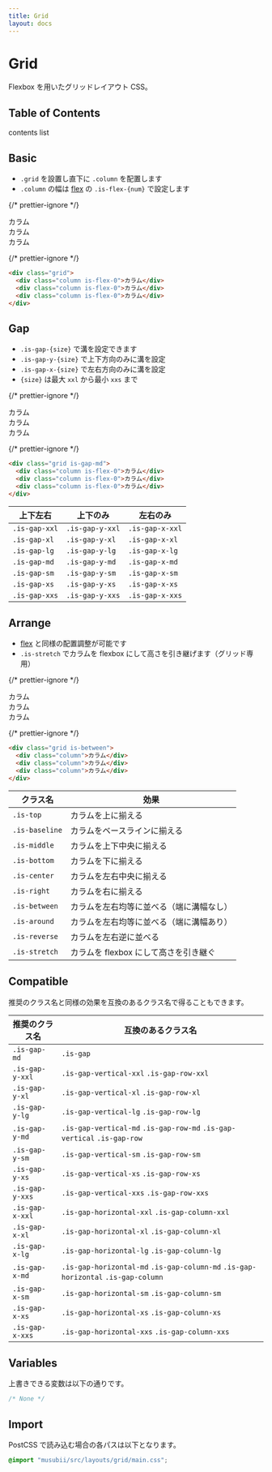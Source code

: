 ```yaml
---
title: Grid
layout: docs
---
```


# Grid

Flexbox を用いたグリッドレイアウト CSS。

## Table of Contents

contents list

## Basic

- `.grid` を設置し直下に `.column` を配置します
- `.column` の幅は [flex](/docs/flex) の `.is-flex-{num}` で設定します

{/* prettier-ignore */}
<div className="docs-preview">
  <div className="grid">
    <div className="column is-flex-0">カラム</div>
    <div className="column is-flex-0">カラム</div>
    <div className="column is-flex-0">カラム</div>
  </div>
</div>

{/* prettier-ignore */}
```html
<div class="grid">
  <div class="column is-flex-0">カラム</div>
  <div class="column is-flex-0">カラム</div>
  <div class="column is-flex-0">カラム</div>
</div>
```

## Gap

- `.is-gap-{size}` で溝を設定できます
- `.is-gap-y-{size}` で上下方向のみに溝を設定
- `.is-gap-x-{size}` で左右方向のみに溝を設定
- `{size}` は最大 `xxl` から最小 `xxs` まで

{/* prettier-ignore */}
<div className="docs-preview">
  <div className="grid is-gap-md">
    <div className="column is-flex-0">
      <div style={{background:"var(--theme-bg-2)"}}>カラム</div>
    </div>
    <div className="column is-flex-0">
      <div style={{background:"var(--theme-bg-2)"}}>カラム</div>
    </div>
    <div className="column is-flex-0">
      <div style={{background:"var(--theme-bg-2)"}}>カラム</div>
    </div>
  </div>
</div>

{/* prettier-ignore */}
```html
<div class="grid is-gap-md">
  <div class="column is-flex-0">カラム</div>
  <div class="column is-flex-0">カラム</div>
  <div class="column is-flex-0">カラム</div>
</div>
```

| 上下左右      | 上下のみ        | 左右のみ        |
| ------------- | --------------- | --------------- |
| `.is-gap-xxl` | `.is-gap-y-xxl` | `.is-gap-x-xxl` |
| `.is-gap-xl`  | `.is-gap-y-xl`  | `.is-gap-x-xl`  |
| `.is-gap-lg`  | `.is-gap-y-lg`  | `.is-gap-x-lg`  |
| `.is-gap-md`  | `.is-gap-y-md`  | `.is-gap-x-md`  |
| `.is-gap-sm`  | `.is-gap-y-sm`  | `.is-gap-x-sm`  |
| `.is-gap-xs`  | `.is-gap-y-xs`  | `.is-gap-x-xs`  |
| `.is-gap-xxs` | `.is-gap-y-xxs` | `.is-gap-x-xxs` |

## Arrange

- [flex](/docs/flex) と同様の配置調整が可能です
- `.is-stretch` でカラムを flexbox にして高さを引き継げます（グリッド専用）

{/* prettier-ignore */}
<div className="docs-preview">
  <div className="grid is-between">
    <div className="column">
      <div style={{background:"var(--theme-bg-2)"}}>カラム</div>
    </div>
    <div className="column">
      <div style={{background:"var(--theme-bg-2)"}}>カラム</div>
    </div>
    <div className="column">
      <div style={{background:"var(--theme-bg-2)"}}>カラム</div>
    </div>
  </div>
</div>

{/* prettier-ignore */}
```html
<div class="grid is-between">
  <div class="column">カラム</div>
  <div class="column">カラム</div>
  <div class="column">カラム</div>
</div>
```

| クラス名       | 効果                                     |
| -------------- | ---------------------------------------- |
| `.is-top`      | カラムを上に揃える                       |
| `.is-baseline` | カラムをベースラインに揃える             |
| `.is-middle`   | カラムを上下中央に揃える                 |
| `.is-bottom`   | カラムを下に揃える                       |
| `.is-center`   | カラムを左右中央に揃える                 |
| `.is-right`    | カラムを右に揃える                       |
| `.is-between`  | カラムを左右均等に並べる（端に溝幅なし） |
| `.is-around`   | カラムを左右均等に並べる（端に溝幅あり） |
| `.is-reverse`  | カラムを左右逆に並べる                   |
| `.is-stretch`  | カラムを flexbox にして高さを引き継ぐ    |

## Compatible

推奨のクラス名と同様の効果を互換のあるクラス名で得ることもできます。

| 推奨のクラス名  | 互換のあるクラス名                                                                |
| --------------- | --------------------------------------------------------------------------------- |
| `.is-gap-md`    | `.is-gap`                                                                         |
| `.is-gap-y-xxl` | `.is-gap-vertical-xxl` `.is-gap-row-xxl`                                          |
| `.is-gap-y-xl`  | `.is-gap-vertical-xl` `.is-gap-row-xl`                                            |
| `.is-gap-y-lg`  | `.is-gap-vertical-lg` `.is-gap-row-lg`                                            |
| `.is-gap-y-md`  | `.is-gap-vertical-md` `.is-gap-row-md` `.is-gap-vertical` `.is-gap-row`           |
| `.is-gap-y-sm`  | `.is-gap-vertical-sm` `.is-gap-row-sm`                                            |
| `.is-gap-y-xs`  | `.is-gap-vertical-xs` `.is-gap-row-xs`                                            |
| `.is-gap-y-xxs` | `.is-gap-vertical-xxs` `.is-gap-row-xxs`                                          |
| `.is-gap-x-xxl` | `.is-gap-horizontal-xxl` `.is-gap-column-xxl`                                     |
| `.is-gap-x-xl`  | `.is-gap-horizontal-xl` `.is-gap-column-xl`                                       |
| `.is-gap-x-lg`  | `.is-gap-horizontal-lg` `.is-gap-column-lg`                                       |
| `.is-gap-x-md`  | `.is-gap-horizontal-md` `.is-gap-column-md` `.is-gap-horizontal` `.is-gap-column` |
| `.is-gap-x-sm`  | `.is-gap-horizontal-sm` `.is-gap-column-sm`                                       |
| `.is-gap-x-xs`  | `.is-gap-horizontal-xs` `.is-gap-column-xs`                                       |
| `.is-gap-x-xxs` | `.is-gap-horizontal-xxs` `.is-gap-column-xxs`                                     |

## Variables

上書きできる変数は以下の通りです。

```css
/* None */
```

## Import

PostCSS で読み込む場合の各パスは以下となります。

```css
@import "musubii/src/layouts/grid/main.css";
```
